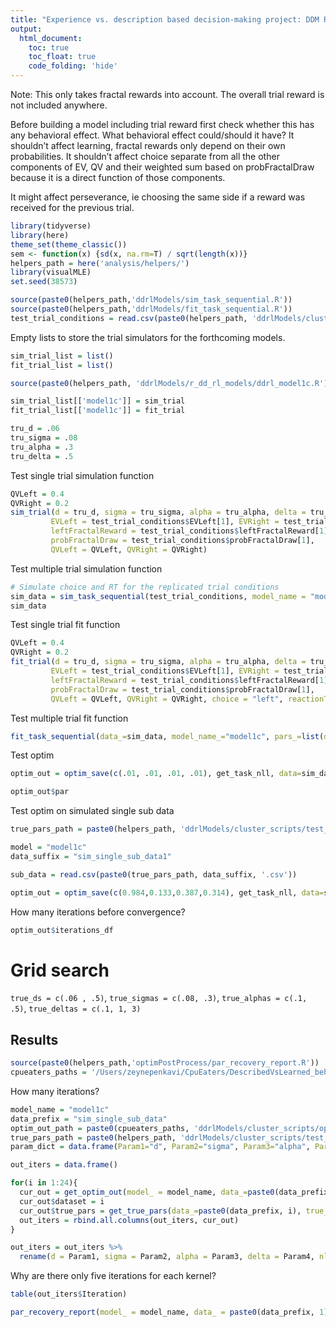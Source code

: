 ```yaml
---
title: "Experience vs. description based decision-making project: DDM RL joint modeling"
output: 
  html_document:
    toc: true
    toc_float: true
    code_folding: 'hide'
---
```


Note: This only takes fractal rewards into account. The overall trial reward is not included anywhere.

Before building a model including trial reward first check whether this has any behavioral effect.
What behavioral effect could/should it have? 
It shouldn't affect learning, fractal rewards only depend on their own probabilities. 
It shouldn't affect choice separate from all the other components of EV, QV and their weighted sum based on probFractalDraw because it is a direct function of those components.

It might affect perseverance, ie choosing the same side if a reward was received for the previous trial.

```r
library(tidyverse)
library(here)
theme_set(theme_classic())
sem <- function(x) {sd(x, na.rm=T) / sqrt(length(x))}
helpers_path = here('analysis/helpers/')
library(visualMLE)
set.seed(38573)
```

```r
source(paste0(helpers_path,'ddrlModels/sim_task_sequential.R'))
source(paste0(helpers_path,'ddrlModels/fit_task_sequential.R'))
test_trial_conditions = read.csv(paste0(helpers_path, 'ddrlModels/cluster_scripts/test_data/test_trial_conditions.csv'))
```

Empty lists to store the trial simulators for the forthcoming models.

```r
sim_trial_list = list()
fit_trial_list = list()
```

```r
source(paste0(helpers_path, 'ddrlModels/r_dd_rl_models/ddrl_model1c.R'))

sim_trial_list[['model1c']] = sim_trial
fit_trial_list[['model1c']] = fit_trial
```

```r
tru_d = .06
tru_sigma = .08
tru_alpha = .3
tru_delta = .5
```

Test single trial simulation function

```r
QVLeft = 0.4
QVRight = 0.2
sim_trial(d = tru_d, sigma = tru_sigma, alpha = tru_alpha, delta = tru_delta, 
         EVLeft = test_trial_conditions$EVLeft[1], EVRight = test_trial_conditions$EVRight[1],
         leftFractalReward = test_trial_conditions$leftFractalReward[1], rightFractalReward = test_trial_conditions$rightFractalReward[1],
         probFractalDraw = test_trial_conditions$probFractalDraw[1],
         QVLeft = QVLeft, QVRight = QVRight)
```

Test multiple trial simulation function

```r
# Simulate choice and RT for the replicated trial conditions
sim_data = sim_task_sequential(test_trial_conditions, model_name = "model1c", d = tru_d, sigma = tru_sigma, delta = tru_delta, alpha = tru_alpha)
sim_data
```

Test single trial fit function

```r
QVLeft = 0.4
QVRight = 0.2
fit_trial(d = tru_d, sigma = tru_sigma, alpha = tru_alpha, delta = tru_delta, 
         EVLeft = test_trial_conditions$EVLeft[1], EVRight = test_trial_conditions$EVRight[1],
         leftFractalReward = test_trial_conditions$leftFractalReward[1], rightFractalReward = test_trial_conditions$rightFractalReward[1],
         probFractalDraw = test_trial_conditions$probFractalDraw[1],
         QVLeft = QVLeft, QVRight = QVRight, choice = "left", reactionTime = 1.8)
```

Test multiple trial fit function

```r
fit_task_sequential(data_=sim_data, model_name_="model1c", pars_=list(d=tru_d, sigma=tru_sigma, alpha = tru_alpha, delta=tru_delta))
```

Test optim

```r
optim_out = optim_save(c(.01, .01, .01, .01), get_task_nll, data=sim_data, par_names = c("d", "sigma", "alpha", "delta"), model_name="model1c")
```

```r
optim_out$par
```

Test optim on simulated single sub data

```r
true_pars_path = paste0(helpers_path, 'ddrlModels/cluster_scripts/test_data/')

model = "model1c"
data_suffix = "sim_single_sub_data1"

sub_data = read.csv(paste0(true_pars_path, data_suffix, '.csv'))

optim_out = optim_save(c(0.984,0.133,0.387,0.314), get_task_nll, data=sub_data, par_names = c("d", "sigma", "alpha", "delta"), model_name="model1c", control = list(maxit=25))
```

How many iterations before convergence?

```r
optim_out$iterations_df
```

# Grid search

`true_ds = c(.06 , .5)`, `true_sigmas = c(.08, .3)`, `true_alphas = c(.1, .5)`, `true_deltas = c(.1, 1, 3)`

## Results    

```r
source(paste0(helpers_path,'optimPostProcess/par_recovery_report.R'))
cpueaters_paths = '/Users/zeynepenkavi/CpuEaters/DescribedVsLearned_beh/analysis/helpers/'
```

How many iterations?

```r
model_name = "model1c"
data_prefix = "sim_single_sub_data"
optim_out_path = paste0(cpueaters_paths, 'ddrlModels/cluster_scripts/optim_out/sim1/')
true_pars_path = paste0(helpers_path, 'ddrlModels/cluster_scripts/test_data/')
param_dict = data.frame(Param1="d", Param2="sigma", Param3="alpha", Param4="delta", Result="nll")

out_iters = data.frame()

for(i in 1:24){
  cur_out = get_optim_out(model_ = model_name, data_=paste0(data_prefix, i), optim_out_path_ = optim_out_path, iters= TRUE)
  cur_out$dataset = i
  cur_out$true_pars = get_true_pars(data_=paste0(data_prefix, i), true_pars_path_ =  true_pars_path, return_str_ = TRUE)
  out_iters = rbind.all.columns(out_iters, cur_out)
}

out_iters = out_iters %>%
  rename(d = Param1, sigma = Param2, alpha = Param3, delta = Param4, nll = Result)
```

Why are there only five iterations for each kernel?

```r
table(out_iters$Iteration)
```

```r
par_recovery_report(model_ = model_name, data_ = paste0(data_prefix, 1), optim_out_path_ = optim_out_path, diff_pct_plots_ = TRUE, true_pars_path_=true_pars_path, param_dict_=param_dict)
```